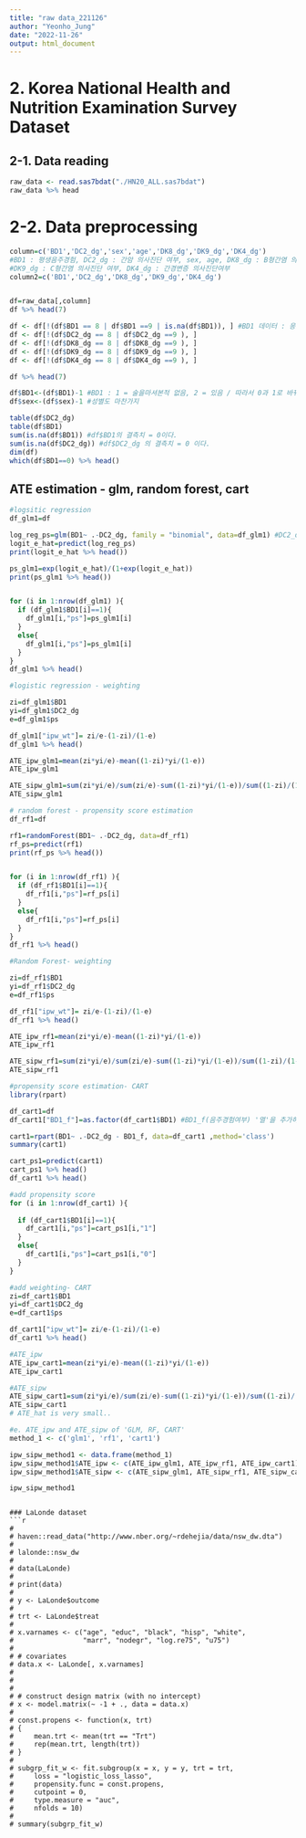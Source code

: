 ---
title: "raw data_221126"
author: "Yeonho_Jung"
date: "2022-11-26"
output: html_document
---


# 2. Korea National Health and Nutrition Examination Survey Dataset
## 2-1. Data reading
```{r}
raw_data <- read.sas7bdat("./HN20_ALL.sas7bdat")
raw_data %>% head

```

# 2-2. Data preprocessing
```{r}
column=c('BD1','DC2_dg','sex','age','DK8_dg','DK9_dg','DK4_dg')
#BD1 : 평생음주경험, DC2_dg : 간암 의사진단 여부, sex, age, DK8_dg : B형간염 의사진단 여부
#DK9_dg : C형간염 의사진단 여부, DK4_dg : 간경변증 의사진단여부
column2=c('BD1','DC2_dg','DK8_dg','DK9_dg','DK4_dg')


df=raw_data[,column]
df %>% head(7)

df <- df[!(df$BD1 == 8 | df$BD1 ==9 | is.na(df$BD1)), ] #BD1 데이터 : 응답이 8(비해당), 9(모름,무응답), NA이 데이터를 제외
df <- df[!(df$DC2_dg == 8 | df$DC2_dg ==9 ), ]
df <- df[!(df$DK8_dg == 8 | df$DK8_dg ==9 ), ]
df <- df[!(df$DK9_dg == 8 | df$DK9_dg ==9 ), ]
df <- df[!(df$DK4_dg == 8 | df$DK4_dg ==9 ), ]

df %>% head(7)
```


```{r}
df$BD1<-(df$BD1)-1 #BD1 : 1 = 술을마셔본적 없음, 2 = 있음 / 따라서 0과 1로 바꿔주기 위한 전처리
df$sex<-(df$sex)-1 #성별도 마찬가지 

table(df$DC2_dg)
table(df$BD1)
sum(is.na(df$BD1)) #df$BD1의 결측치 = 0이다.
sum(is.na(df$DC2_dg)) #df$DC2_dg 의 결측치 = 0 이다.
dim(df)
which(df$BD1==0) %>% head()  
```

## ATE estimation - glm, random forest, cart

```{r}
#logsitic regression
df_glm1=df

log_reg_ps=glm(BD1~ .-DC2_dg, family = "binomial", data=df_glm1) #DC2_dg : 간암 의사진단 여부로 yi 값이 되겠지
logit_e_hat=predict(log_reg_ps)
print(logit_e_hat %>% head())

ps_glm1=exp(logit_e_hat)/(1+exp(logit_e_hat))
print(ps_glm1 %>% head())


for (i in 1:nrow(df_glm1) ){
  if (df_glm1$BD1[i]==1){
    df_glm1[i,"ps"]=ps_glm1[i]
  }
  else{
    df_glm1[i,"ps"]=ps_glm1[i]
  }
}
df_glm1 %>% head()

#logistic regression - weighting

zi=df_glm1$BD1
yi=df_glm1$DC2_dg
e=df_glm1$ps

df_glm1["ipw_wt"]= zi/e-(1-zi)/(1-e)
df_glm1 %>% head()

ATE_ipw_glm1=mean(zi*yi/e)-mean((1-zi)*yi/(1-e))
ATE_ipw_glm1

ATE_sipw_glm1=sum(zi*yi/e)/sum(zi/e)-sum((1-zi)*yi/(1-e))/sum((1-zi)/(1-e))
ATE_sipw_glm1


```

```{r}
# random forest - propensity score estimation
df_rf1=df

rf1=randomForest(BD1~ .-DC2_dg, data=df_rf1)
rf_ps=predict(rf1)
print(rf_ps %>% head())


for (i in 1:nrow(df_rf1) ){
  if (df_rf1$BD1[i]==1){
    df_rf1[i,"ps"]=rf_ps[i]
  }
  else{
    df_rf1[i,"ps"]=rf_ps[i]
  }
}
df_rf1 %>% head()

#Random Forest- weighting

zi=df_rf1$BD1
yi=df_rf1$DC2_dg
e=df_rf1$ps

df_rf1["ipw_wt"]= zi/e-(1-zi)/(1-e)
df_rf1 %>% head()

ATE_ipw_rf1=mean(zi*yi/e)-mean((1-zi)*yi/(1-e))
ATE_ipw_rf1

ATE_sipw_rf1=sum(zi*yi/e)/sum(zi/e)-sum((1-zi)*yi/(1-e))/sum((1-zi)/(1-e))
ATE_sipw_rf1
```

```{r}
#propensity score estimation- CART
library(rpart)

df_cart1=df
df_cart1["BD1_f"]=as.factor(df_cart1$BD1) #BD1_f(음주경험여부) '열'을 추가하는데 BD1의 DATA형태를 factor형태로 바꿔준다

cart1=rpart(BD1~ .-DC2_dg - BD1_f, data=df_cart1 ,method='class')
summary(cart1)

cart_ps1=predict(cart1)
cart_ps1 %>% head()
df_cart1 %>% head()

#add propensity score
for (i in 1:nrow(df_cart1) ){
  
  if (df_cart1$BD1[i]==1){
    df_cart1[i,"ps"]=cart_ps1[i,"1"]
  }
  else{
    df_cart1[i,"ps"]=cart_ps1[i,"0"]
  }
}
```






```{r}
#add weighting- CART
zi=df_cart1$BD1
yi=df_cart1$DC2_dg
e=df_cart1$ps

df_cart1["ipw_wt"]= zi/e-(1-zi)/(1-e)
df_cart1 %>% head()

#ATE_ipw
ATE_ipw_cart1=mean(zi*yi/e)-mean((1-zi)*yi/(1-e))
ATE_ipw_cart1

#ATE_sipw
ATE_sipw_cart1=sum(zi*yi/e)/sum(zi/e)-sum((1-zi)*yi/(1-e))/sum((1-zi)/(1-e))
ATE_sipw_cart1
# ATE_hat is very small..
```
```{r}
#e. ATE_ipw and ATE_sipw of 'GLM, RF, CART'
method_1 <- c('glm1', 'rf1', 'cart1')

ipw_sipw_method1 <- data.frame(method_1)
ipw_sipw_method1$ATE_ipw <- c(ATE_ipw_glm1, ATE_ipw_rf1, ATE_ipw_cart1)
ipw_sipw_method1$ATE_sipw <- c(ATE_sipw_glm1, ATE_sipw_rf1, ATE_sipw_cart1)

ipw_sipw_method1
```

```

### LaLonde dataset
```{r}
#
# haven::read_data("http://www.nber.org/~rdehejia/data/nsw_dw.dta")
#
# lalonde::nsw_dw
#
# data(LaLonde)
#
# print(data)
#
# y <- LaLonde$outcome
#
# trt <- LaLonde$treat
#
# x.varnames <- c("age", "educ", "black", "hisp", "white",
#                 "marr", "nodegr", "log.re75", "u75")
#
# # covariates
# data.x <- LaLonde[, x.varnames]
#
#
#
# # construct design matrix (with no intercept)
# x <- model.matrix(~ -1 + ., data = data.x)
#
# const.propens <- function(x, trt)
# {
#     mean.trt <- mean(trt == "Trt")
#     rep(mean.trt, length(trt))
# }
#
# subgrp_fit_w <- fit.subgroup(x = x, y = y, trt = trt,
#     loss = "logistic_loss_lasso",
#     propensity.func = const.propens,
#     cutpoint = 0,
#     type.measure = "auc",
#     nfolds = 10)
#
# summary(subgrp_fit_w)
```
